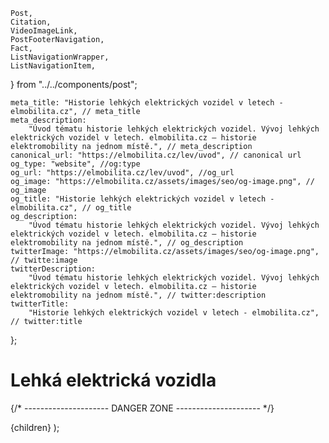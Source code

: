 	Post,
	Citation,
	VideoImageLink,
	PostFooterNavigation,
	Fact,
	ListNavigationWrapper,
	ListNavigationItem,
} from "../../components/post";


	meta_title: "Historie lehkých elektrických vozidel v letech - elmobilita.cz", // meta_title
	meta_description:
		"Úvod tématu historie lehkých elektrických vozidel. Vývoj lehkých elektrických vozidel v letech. elmobilita.cz – historie elektromobility na jednom místě.", // meta_description
	canonical_url: "https://elmobilita.cz/lev/uvod", // canonical url
	og_type: "website", //og:type
	og_url: "https://elmobilita.cz/lev/uvod", //og_url
	og_image: "https://elmobilita.cz/assets/images/seo/og-image.png", // og_image
	og_title: "Historie lehkých elektrických vozidel v letech - elmobilita.cz", // og_title
	og_description:
		"Úvod tématu historie lehkých elektrických vozidel. Vývoj lehkých elektrických vozidel v letech. elmobilita.cz – historie elektromobility na jednom místě.", // og_description
	twitterImage: "https://elmobilita.cz/assets/images/seo/og-image.png", // twitte:image
	twitterDescription:
		"Úvod tématu historie lehkých elektrických vozidel. Vývoj lehkých elektrických vozidel v letech. elmobilita.cz – historie elektromobility na jednom místě.", // twitter:description
	twitterTitle:
		"Historie lehkých elektrických vozidel v letech - elmobilita.cz", // twitter:title
};

# Lehká elektrická vozidla

<PostFooterNavigation
	hrefPrevious="/"
	hrefNext="/"
	next="Následující"
	previous="Předchozí"
	previousEnabled="false"
	nextEnabled="true"
/>
{/* --------------------- DANGER ZONE --------------------- */}

<DefaultLayout metaData={metaData}>
	<MDXProvider
		components={{
			h2: H2,
			h3: H3,
			h4: H4,
			h6: H5,
			h5: H6,
		}}
	>
		<Post>{children}</Post>
	</MDXProvider>
</DefaultLayout>
);

